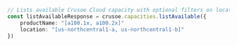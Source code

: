 ```typescript index.ts
// Lists available Crusoe Cloud capacity with optional filters on location and product name.
const listAvailableResponse = crusoe.capacities.listAvailable({
    productName: "[a100.1x, a100.2x]"
    location: "[us-northcentral1-a, us-northcentral1-b]"
})
```
